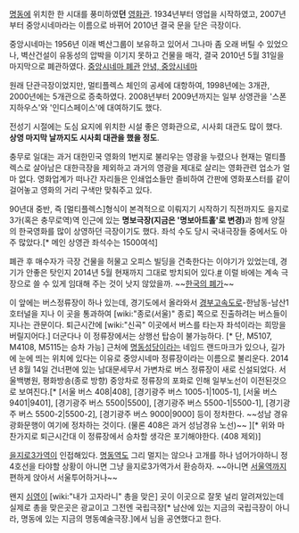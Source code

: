 [[명동]]에 위치한 한 시대를 풍미하였'''던''' [[영화관]]. 1934년부터 영업을 시작하였고, 2007년부터 중앙시네마라는 이름으로 바뀌어 2010년 결국 문을 닫은 극장이다. 

중앙시네마는 1956년 이래 벽산그룹이 보유하고 있어서 그나마 좀 오래 버틸 수 있었으나, 벽산건설이 유동성의 압박을 이기지 못하고 건물을 매각, 결국 2010년 5월 31일을 마지막으로 폐관하였다. [http://www.mt.co.kr/view/mtview.php?type=1&no=2010051611533410627&outlink=1 중앙시네마 폐관] [http://www.unionpress.co.kr/news/articleView.html?idxno=60634 안녕, 중앙시네마]

원래 단관극장이었지만, 멀티플렉스 체인의 공세에 대항하여, 1998년에는 3개관, 2000년에는 5개관으로 증축하였다. 2008년부터 2009년까지는 일부 상영관을 '스폰지하우스'와 '인디스페이스'에 대여하기도 했다.

전성기 시절에는 도심 요지에 위치한 시설 좋은 영화관으로, 시사회 대관도 많이 했다. '''상영 마지막 날까지도 시사회 대관을 했을 정도'''.

충무로 일대는 과거 대한민국 영화의 1번지로 불리우는 영광을 누렸으나 현재는 멀티플렉스로 살아남은 대한극장을 제외하고 과거의 영광을 제대로 살리는 영화관련 업소가 얼마 없다. 영화업계가 떠나간 자리들은 인쇄업소들만 즐비하여 간판에 영화포스터를 같이 걸어놓고 영화의 거리 구색만 맞춰주고 있다.

90년대 중반, 즉 [멀티플렉스]형식이 본격적으로 이뤄지기 시작하기 직전까지도 을지로 3가(혹은 충무로역)역 인근에 있는 '''명보극장(지금은 '명보아트홀'로 변경)'''과 함께 양질의 한국영화를 많이 상영하던 극장이기도 했다. 좌석 수도 당시 국내극장들 중에서도 아주 많았다.[* 메인 상영관 좌석수는 1500여석]

폐관 후 매수자가 극장 건물을 허물고 오피스 빌딩을 건축한다는 이야기가 있었는데, 경기가 안좋은 탓인지 2014년 5월 현재까지 그대로 방치되어 있다.[http://jjambong.com/71 #] 이럴 바에는 계속 극장으로 쓸 수 있게 임대해 주는 것이 낫지 않았을까. ~~[[한국의 폐가]]~~

이 앞에는 버스정류장이 하나 있는데, 경기도에서 올라와서 [[경부고속도로]]-한남동-남산1호터널을 지나 이 곳을 통과하여 [wiki:"종로(서울)" 종로] 쪽으로 진출하려는 버스들이 지나는 관문이다. 퇴근시간에 [wiki:"신곡" 이곳에서 버스를 타는자 좌석이라는 희망을 버릴지어다.]  더군다나 이 정류장에서는 상행선 탑승이 불가능하다. [* 단, M5107, M4108, M5115는 승차 가능] 근처에 [[명동성당]]이라는 네임드 랜드마크가 있으나, 길가에 눈에 띄는 위치에 있다는 이유로 중앙시네마 정류장이라는 이름으로 불리운다. 2014년 8월 14일 건너편에 있는 남대문세무서 가변차로 버스 정류장이 새로 신설되었다. 서울백병원, 평화방송(종로 방향) 중앙차로 정류장의 포화로 인해 일부노선이 이전된것으로 보여진다.[* [서울 버스 408|408], [경기광주 버스 1005-1|1005-1], [서울 버스 9401|9401], [경기광주 버스 5500|5500], [경기광주 버스 5500-1|5500-1], [경기광주 버스 5500-2|5500-2], [경기광주 버스 9000|9000] 등이 정차한다. ~~성남 경유 광화문행이 여기에 정차하는 것이다. (물론 408은 과거 성남경유 노선)~~ ][* 위와 마찬가지로 퇴근시간대 이 정류장에서 승차할 생각은 포기해야한다. (408 제외)]

[[을지로3가역]]이 인접해있다. [[명동역]]도 그리 멀지는 않으나 고개를 하나 넘어가야하니 정 4호선을 타야할 상황이 아니면 그냥 을지로3가역가서 환승하자. ~~아니면 [[서울역]]까지 편하게 앉아서 서울투어하거나~~

왠지 [[심영]]이 [wiki:"내가 고자라니" 총을 맞은] 곳이 이곳으로 잘못 널리 알려져있는데 실제로 총을 맞은곳은 광교이고 그전엔 국립극장[* 남산에 있는 지금의 국립극장이 아니라, 명동에 있는 지금의 명동예술극장.]에서 님을 공연했다고 한다.
